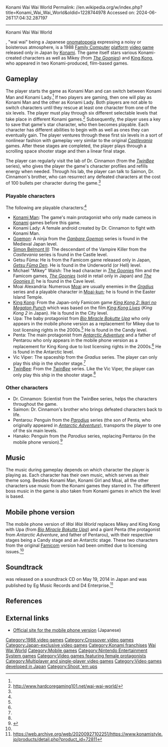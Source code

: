 Konami Wai Wai World
Permalink: //en.wikipedia.org/w/index.php?title=Konami_Wai_Wai_World&oldid=1228744978
Accessed on: 2024-06-26T17:04:32.287197



------
Konami Wai Wai World
{{Expand Japanese|コナミワイワイワールド|topic=vg|date=September 2015}}
{{Infobox video game
|title = Konami Wai Wai World
|image = Waiwaiworldcover.jpg
|caption = Cover art
|developer = [[Konami]]
|publisher = Konami
|composer = Shinya Sakamoto <br> Shigemasa Matsuo <br> Atsushi Fujio
|series = ''Konami crossover''
|released = 
* '''Family Computer''':<br>{{vgrelease|JP|January 14, 1988}}<ref name="Famitsu">https://www.famitsu.com/news/202301/14289305.html</ref>
* '''Mobile phones'''<br>{{vgrelease|JP|April 5, 2006}}
|genre = [[Platform game|Platform]]
|modes = [[Single-player video game|Single-player]], [[multiplayer video game|multiplayer]]
|platforms = [[Nintendo Entertainment System|Family Computer]], [[mobile phone]]
}}
{{refimprove|date=April 2024}}

{{nihongo|'''''Konami Wai Wai World'''''|コナミワイワイワールド|Konami Wai Wai Wārudo}}, "wai wai" being a Japanese [[onomatopoeia]] expressing a noisy or boisterous atmosphere, is a 1988 [[Nintendo Entertainment System|Family Computer]] [[platform game|platform]] [[video game]] released only in Japan by [[Konami]]. The game itself stars various Konami-created characters as well as Mikey (from ''[[The Goonies]]'') and [[King Kong]], who appeared in two Konami-produced, film-based games.

==Gameplay==
The player starts the game as Konami Man and can switch between Konami Man and Konami Lady.<ref name="Famitsu"/> If two players are gaming, then one will play as Konami Man and the other as Konami Lady. Both players are not able to switch characters until they rescue at least one character from one of the six levels. The player must play through six different selectable levels that take place in different Konami games.<ref name="HG">http://www.hardcoregaming101.net/wai-wai-world/</ref> Subsequently, the player uses a key to save that game's star character, who then becomes playable. Each character has different abilities to begin with as well as ones they can eventually gain. The player ventures through these first six levels in a sort of nonlinear fashion with gameplay very similar to the original ''[[Castlevania]]'' games. After these stages are completed, the player plays through a scrolling space shooter stage and then a linear final stage.

The player can regularly visit the lab of Dr. Cinnamon (from the ''[[TwinBee]]'' series), who gives the player the game's character profiles and refills energy when needed. Through his lab, the player can talk to Saimon, Dr. Cinnamon's brother, who can resurrect any defeated characters at the cost of 100 bullets per character during the game.<ref name="HG"/>

===Playable characters===
The following are playable characters:<ref name="Famitsu"/>

* [[Konami Man]]: The game's main protagonist who only made cameos in [[Konami]] games before this game.
* Konami Lady: A female android created by Dr. Cinnamon to fight with Konami Man.
* [[Ganbare Goemon|Goemon]]: A ninja from the ''[[Ganbare Goemon]]'' series is found in the Medieval Japan level.
* [[List of Castlevania characters#Simon Belmont|Simon Belmont III]]: The descendant of the Vampire Killer from the ''Castlevania'' series is found in the Castle level.
* Getsu Fūma: He is from the Famicom game released only in Japan, ''[[Getsu Fūma Den]]''. He is found in the Underworld (or Hell) level.
* Michael "Mikey" Walsh: The lead character in ''[[The Goonies]]'' film and the Famicom games, ''[[The Goonies (Famicom video game)|The Goonies]]'' (sold in retail only in Japan) and ''[[The Goonies II]]''; he is found in the Cave level.
* Moai Alexandria: Numerous [[Moai]] are usually enemies in the ''[[Gradius]]'' series and a playable character in [[Moai-kun]]; he is found in the Easter Island Temple.
* [[King Kong]]: From the Japan-only Famicom game ''[[King Kong 2: Ikari no Megaton Punch]]'' which was based on the film ''[[King Kong Lives]]'' (''King Kong 2'' in Japan). He is found in the City level.
* Upa: The baby protagonist from ''[[Bio Miracle Bokutte Upa]]'' who only appears in the mobile phone version as a replacement for Mikey due to lost licensing rights in the 2000s.<ref name="HG"/> He is found in the Candy level.
* Penta: The main protagonist from ''[[Antarctic Adventure]]'' and a father of Pentarou who only appears in the mobile phone version as a replacement for King Kong due to lost licensing rights in the 2000s.<ref name="HG"/> He is found in the Antarctic level.
* Vic Viper: The spaceship from the ''Gradius'' series. The player can only play this ship in the shooter stage.<ref name="HG"/>
* [[TwinBee]]: From the [[TwinBee (series)|''TwinBee'']] series. Like the Vic Viper, the player can only play this ship in the shooter stage.<ref name="HG"/>

===Other characters===
* Dr. Cinnamon: Scientist from the TwinBee series, helps the characters throughout the game.
* Saimon: Dr. Cinnamon's brother who brings defeated characters back to life. 
* Pentarou: Penguin from the ''[[Parodius]]'' series (the son of Penta, who originally appeared in ''[[Antarctic Adventure]]''), transports the player to one of the six main levels.
* Hanako: Penguin from the ''Parodius'' series, replacing Pentarou (in the mobile phone version).<ref>{{cite web | url =http://www.konami.jp/mobile/appli/waiwai.html | title = ''Konami Wai Wai World'' Page | author = | date = | work = Konami Japan Official Web Site | publisher = [[Konami]] | accessdate = November 12, 2012 | language = Japanese}}</ref>

==Music==
The music during gameplay depends on which character the player is playing as. Each character has their own music, which serves as their theme song. Besides Konami Man, Konami Girl and Moai, all the other characters use music from the Konami games they starred in. The different boss music in the game is also taken from Konami games in which the level is based.{{cn|date=June 2023}}

==Mobile phone version==
The mobile phone version of ''Wai Wai World'' replaces Mikey and King Kong with Upa (from ''[[Bio Miracle Bokutte Upa]]'') and a giant Penta (the protagonist from ''Antarctic Adventure'', and father of Pentarou), with their respective stages being a Candy stage and an Antarctic stage. These two characters from the original [[Nintendo Entertainment System|Famicom]] version had been omitted due to licensing issues.<ref name="Famitsu"/>

== Soundtrack ==
{{nihongo|'''''WAI WAI WORLD 1&2 SOUND COLLECTION'''''|ワイワイワールド1＆2　サウンドコレクション|Wai Wai Wārudo 1&2 Saundo Korekushon}} was released on a soundtrack CD on May 19, 2014 in Japan and was published by Eg Music Records and D4 Enterprise.<ref>https://web.archive.org/web/20200927102251/https://www.konamistyle.jp/products/detail.php?product_id=72811</ref>

==References==
{{reflist}}

==External links==
* [https://web.archive.org/web/20070311013047/http://www.konami.jp/mobile/appli/waiwai.html Official site for the mobile phone version] (Japanese)

{{Konami crossover series}}
{{navboxes|list1=
{{Ganbare Goemon}}
{{Castlevania series}}
{{Gradius series}}
{{Twinbee series}}
{{The Goonies}}
{{King Kong}}
}}

[[Category:1988 video games]]
[[Category:Crossover video games]]
[[Category:Japan-exclusive video games]]
[[Category:Konami franchises]]
[[Category:Konami games|Wai Wai World]]
[[Category:Mobile games]]
[[Category:Nintendo Entertainment System games]]
[[Category:Video games featuring female protagonists]]
[[Category:Multiplayer and single-player video games]]
[[Category:Video games developed in Japan]]
[[Category:Shoot 'em ups]]